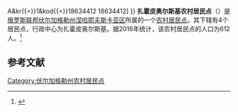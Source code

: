 {{Infobox Settlement
| official_name = 扎霍皮奥尔斯基农村居民点
| native_name = Захопёрское сельское поселение
| settlement_type = [[农村居民点|农村居民点]]
| subdivision_type = [[国家|国家]]
| subdivision_type1 = [[州_(俄罗斯)|州]]
| subdivision_type2 = [[区_(苏联)|区]]
| subdivision_name = {{RUS}}
| subdivision_name1 = [[伏尔加格勒州|伏尔加格勒州]]
| subdivision_name2 = [[涅哈耶夫斯卡亚区|涅哈耶夫斯卡亚区]]
| seat_type = 行政中心
| seat = 扎霍皮奥尔斯基
| population_as_of=2016
| population_footnotes = <ref name=stat />
| population_total = 612
| coordinates_display = inline,title
| latd = 50 | latm = 29 | lats = 30 | latNS = N
| longd = 41 | longm = 55 | longs = 22 | longEW = E
| timezone = [[莫斯科时间|MSK]]
| utc_offset = +3
| blank_name = [[俄罗斯市政土地区划代码|OKTMO编码]]
| blank_info = [http://classif.spb.ru/classificators/view/tma.php?st{{=}}A&kr{{=}}1&kod{{=}}18634412 18634412]
}}
'''扎霍皮奥尔斯基农村居民点'''（{{lang-ru|Захопёрское сельское поселение}}）是[[俄罗斯联邦|俄罗斯联邦]][[伏尔加格勒州|伏尔加格勒州]][[涅哈耶夫斯卡亚区|涅哈耶夫斯卡亚区]]所属的一个[[农村居民点|农村居民点]]。其下辖有4个居民点，行政中心为扎霍皮奥尔斯基。据2016年统计，该农村居民点的人口为612人。<ref name=stat>{{cite web | url = http://www.gks.ru/free_doc/doc_2016/bul_dr/mun_obr2016.rar | title = Численность населения Российской Федерации по муниципальным образованиям на 1 января 2016 года | language = ru | accessdate = 2016-12-19 | archive-date = 2019-05-13 | archive-url = https://web.archive.org/web/20190513150350/http://www.gks.ru/free_doc/doc_2016/bul_dr/mun_obr2016.rar | dead-url = no }}</ref>

== 参考文献 ==
{{reflist}}

{{Russia-stub}}

[[Category:伏尔加格勒州农村居民点|Category:伏尔加格勒州农村居民点]]